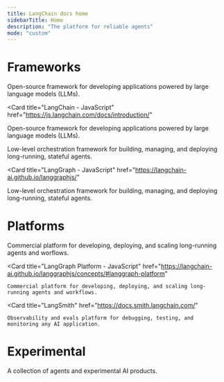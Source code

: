 ```yaml
---
title: LangChain docs home
sidebarTitle: Home
description: "The platform for reliable agents"
mode: "custom"
---
```



# Frameworks

<CardGroup cols={2}>
  <Card
    title="LangChain - Python"
    href="https://python.langchain.com/docs/introduction/"
  >
  Open-source framework for developing applications powered by large language models (LLMs).
  </Card>

  <Card
    title="LangChain - JavaScript"
    href="https://js.langchain.com/docs/introduction/"
  >
  Open-source framework for developing applications powered by large language models (LLMs).
  </Card>
</CardGroup>

<CardGroup cols={2}>
  <Card
    title="LangGraph - Python"
    href="https://langchain-ai.github.io/langgraph/"
  >
  Low-level orchestration framework for building, managing, and deploying long-running, stateful agents.
  </Card>

  <Card
    title="LangGraph - JavaScript"
    href="https://langchain-ai.github.io/langgraphjs/"
  >
  Low-level orchestration framework for building, managing, and deploying long-running, stateful agents.
  </Card>

</CardGroup>

# Platforms

<CardGroup cols={3}>
  <Card
    title="LangGraph Platform - Python"
    href="https://langchain-ai.github.io/langgraph/concepts/langgraph_platform/"
  >
    Commercial platform for developing, deploying, and scaling long-running agents and worflows.
  </Card>

  <Card
    title="LangGraph Platform - JavaScript"
    href="https://langchain-ai.github.io/langgraphjs/concepts/#langgraph-platform"
  >
    Commercial platform for developing, deploying, and scaling long-running agents and workflows.
  </Card>

  <Card
    title="LangSmith"
    href="https://docs.smith.langchain.com/"
  >
    Observability and evals platform for debugging, testing, and monitoring any AI application.
  </Card>
</CardGroup>

# Experimental

<CardGroup cols={2}>
  <Card
    title="LangChain Labs"
    href="/labs"
  >
    A collection of agents and experimental AI products.
  </Card>
</CardGroup>